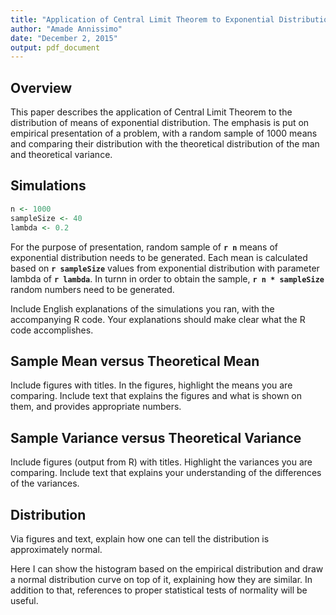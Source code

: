```yaml
---
title: "Application of Central Limit Theorem to Exponential Distribution - Example"
author: "Amade Annissimo"
date: "December 2, 2015"
output: pdf_document
---
```

## Overview

This paper describes the application of Central Limit Theorem to the distribution of means of exponential distribution. The emphasis is put on empirical presentation of a problem, with a random sample of 1000 means and comparing their distribution with the theoretical distribution of the man and theoretical variance.


## Simulations

```r
n <- 1000
sampleSize <- 40
lambda <- 0.2
```

For the purpose of presentation, random sample of **`r n`** means of exponential distribution needs to be generated. Each mean is calculated based on **`r sampleSize`** values from exponential distribution with parameter lambda of **`r lambda`**. In turnn in order to obtain the sample, **`r n * sampleSize`** random numbers need to be generated.

Include English explanations of the simulations you ran, with the accompanying R code. Your explanations should make clear what the R code accomplishes.

## Sample Mean versus Theoretical Mean

Include figures with titles. In the figures, highlight the means you are comparing. Include text that explains the figures and what is shown on them, and provides appropriate numbers.

## Sample Variance versus Theoretical Variance

Include figures (output from R) with titles. Highlight the variances you are comparing. Include text that explains your understanding of the differences of the variances.

## Distribution

Via figures and text, explain how one can tell the distribution is approximately normal.

Here I can show the histogram based on the empirical distribution and draw a normal distribution curve on top of it, explaining how they are similar. 
In addition to that, references to proper statistical tests of normality will be useful.
